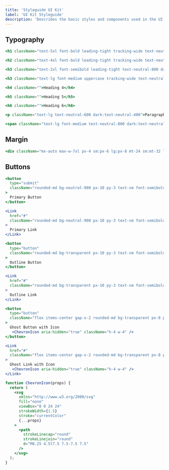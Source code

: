```yaml
---
title: 'Styleguide UI Kit'
label: 'UI Kit Styleguide'
description: 'Describes the basic styles and components used in the UI Kit'
---
```


## Typography

```jsx
<h1 className="text-5xl font-bold leading-tight tracking-wide text-neutral-900 dark:text-white xl:text-6xl">Heading 1</h1>

<h2 className="text-4xl font-bold leading-tight tracking-wide text-neutral-900 dark:text-neutral-50 xl:text-5xl">Heading 2</h2>

<h3 className="text-2xl font-semibold leading-tight text-neutral-800 dark:text-neutral-200">Heading 3</h3>

<h3 className="text-lg font-medium uppercase tracking-wide text-neutral-800 dark:text-neutral-200">Tagline</h3>

<h4 className="">Heading 4</h4>

<h5 className="">Heading 5</h5>

<h6 className="">Heading 6</h6>

<p className="text-lg text-neutral-600 dark:text-neutral-400">Paragraph</p>

<span className="text-lg font-medium text-neutral-800 dark:text-neutral-200">Tagline</span>
```

## Margin

```jsx
<div className="mx-auto max-w-7xl px-4 sm:px-6 lg:px-8 mt-24 sm:mt-32 lg:mt-40"></div>
```

## Buttons

```jsx
<button
  type="submit"
  className="rounded-md bg-neutral-900 px-10 py-3 text-sm font-semibold text-white shadow-sm hover:bg-neutral-800 focus-visible:outline focus-visible:outline-2 focus-visible:outline-offset-2 focus-visible:outline-neutral-500 dark:bg-neutral-50 dark:text-neutral-900 dark:hover:bg-neutral-300 dark:focus-visible:outline-neutral-400"
>
  Primary Button
</button>

<Link
  href="#"
  className="rounded-md bg-neutral-900 px-10 py-3 text-sm font-semibold text-white shadow-sm hover:bg-neutral-800 focus-visible:outline focus-visible:outline-2 focus-visible:outline-offset-2 focus-visible:outline-neutral-500 dark:bg-neutral-50 dark:text-neutral-900 dark:hover:bg-neutral-300 dark:focus-visible:outline-neutral-400"
>
  Primary Link
</Link>

<button
  type="button"
  className="rounded-md bg-transparent px-10 py-3 text-sm font-semibold text-neutral-900 shadow-sm ring-1 ring-inset ring-neutral-500 hover:bg-neutral-100 focus-visible:outline focus-visible:outline-2 focus-visible:outline-offset-2 focus-visible:outline-neutral-500 dark:text-neutral-100 dark:ring-neutral-600 dark:hover:bg-neutral-800 dark:focus-visible:outline-neutral-400"
>
  Outline Button
</button>

<Link
  href="#"
  className="rounded-md bg-transparent px-10 py-3 text-sm font-semibold text-neutral-900 shadow-sm ring-1 ring-inset ring-neutral-500 hover:bg-neutral-100 focus-visible:outline focus-visible:outline-2 focus-visible:outline-offset-2 focus-visible:outline-neutral-500 dark:text-neutral-100 dark:ring-neutral-600 dark:hover:bg-neutral-800 dark:focus-visible:outline-neutral-400"
>
  Outline Link
</Link>

<button
  type="button"
  className="flex items-center gap-x-2 rounded-md bg-transparent px-8 py-3 text-sm font-semibold text-neutral-900 ring-neutral-500 hover:bg-neutral-200 focus-visible:outline focus-visible:outline-2 focus-visible:outline-offset-2 focus-visible:outline-neutral-500 dark:text-neutral-100 dark:ring-neutral-600 dark:hover:bg-neutral-800 dark:focus-visible:outline-neutral-400"
>
  Ghost Button with Icon
   <ChevronIcon aria-hidden="true" className="h-4 w-4" />
</button>

<Link
  href="#"
  className="flex items-center gap-x-2 rounded-md bg-transparent px-8 py-3 text-sm font-semibold text-neutral-900 ring-neutral-500 hover:bg-neutral-200 focus-visible:outline focus-visible:outline-2 focus-visible:outline-offset-2 focus-visible:outline-neutral-500 dark:text-neutral-100 dark:ring-neutral-600 dark:hover:bg-neutral-800 dark:focus-visible:outline-neutral-400"
>
  Ghost Link with Icon
   <ChevronIcon aria-hidden="true" className="h-4 w-4" />
</Link>

function ChevronIcon(props) {
  return (
    <svg
      xmlns="http://www.w3.org/2000/svg"
      fill="none"
      viewBox="0 0 24 24"
      strokeWidth={1.5}
      stroke="currentColor"
      {...props}
    >
      <path
        strokeLinecap="round"
        strokeLinejoin="round"
        d="M8.25 4.5l7.5 7.5-7.5 7.5"
      />
    </svg>
  );
}

```
